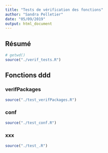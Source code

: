 ```yaml
---
title: "Tests de vérification des fonctions"
author: "Sandra Pelletier"
date: "05/09/2019"
output: html_document
---
```


## Résumé

```r
# getwd()
source("./verif_tests.R")
```

## Fonctions ddd

### verifPackages

```r
source("./test_verifPackages.R")
```

### conf

```r
source("./test_conf.R")
```

### xxx

```r
source("./test_.R")
```

